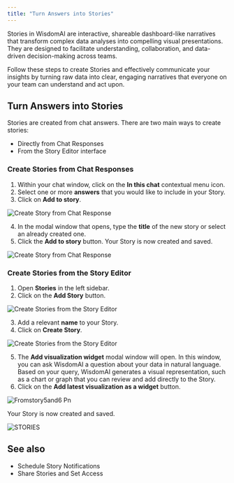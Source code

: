```yaml
---
title: "Turn Answers into Stories"
---
```


Stories in WisdomAI are interactive, shareable dashboard-like narratives that transform complex data analyses into compelling visual presentations. They are designed to facilitate understanding, collaboration, and data-driven decision-making across teams.

Follow these steps to create Stories and effectively communicate your insights by turning raw data into clear, engaging narratives that everyone on your team can understand and act upon.

## Turn Answers into Stories

Stories are created from chat answers. There are two main ways to create stories:

- Directly from Chat Responses
- From the Story Editor interface

### Create Stories from Chat Responses

1. Within your chat window, click on the **In this chat** contextual menu icon.
2. Select one or more **answers** that you would like to include in your Story.
3. Click on **Add to story**.

![Create Story from Chat Response](/images/Add-to-story.png)

4. In the modal window that opens, type the **title** of the new story or select an already created one.
5. Click the **Add to story** button. Your Story is now created and saved.

![Create Story from Chat Response](/images/Add-to-story4-5.png)

### Create Stories from the Story Editor

1. Open **Stories** in the left sidebar.
2. Click on the **Add Story** button.

![Create Stories from the Story Editor](/images/fromstory1.png)

3. Add a relevant **name** to your Story.
4. Click on **Create Story**.

![Create Stories from the Story Editor](/images/fromstory3-4v2.png)

5. The **Add visualization widget** modal window will open.  In this window, you can ask WisdomAI a question about your data in natural language. Based on your query, WisdomAI generates a visual representation, such as a chart or graph that you can review and add directly to the Story.
6. Click on the **Add latest visualization as a widget** button.

![Fromstory5and6 Pn](/images/fromstory5and6v2.png)

Your Story is now created and saved.

![STORIES](/images/STORIES-visual.png)

## See also

- Schedule Story Notifications
- Share Stories and Set Access